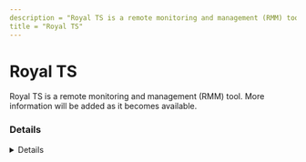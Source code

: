 ```yaml
---
description = "Royal TS is a remote monitoring and management (RMM) tool. More information will be added as it becomes available."
title = "Royal TS"
---
```




# Royal TS

Royal TS is a remote monitoring and management (RMM) tool. More information will be added as it becomes available.

### Details
<Details author={""}
         category={""}
         created={""}
         website={""}
         lastModified={""}
         privileges={""}
         free={ false }
         verification={ false }
/>

#### Installation Paths
<Card code={ ["royalts.exe"] }/>





### Forensic Artifacts




#### Network Artifacts
<EuiSpacer size="xl"/>
<NetworkArtifactsTable data={ [{"Description": "Known remote domains", "Domains": ["royalapps.com"], "Ports": []}] }/>




### Detections
- Detects potential network activity of Royal TS RMM tool
  - [Sigma Rule](https://github.com/magicsword-io/LOLRMM/blob/main/detections/sigma/royal_ts_network_sigma.yml)
- Detects potential processes activity of Royal TS RMM tool
  - [Sigma Rule](https://github.com/magicsword-io/LOLRMM/blob/main/detections/sigma/royal_ts_processes_sigma.yml)


